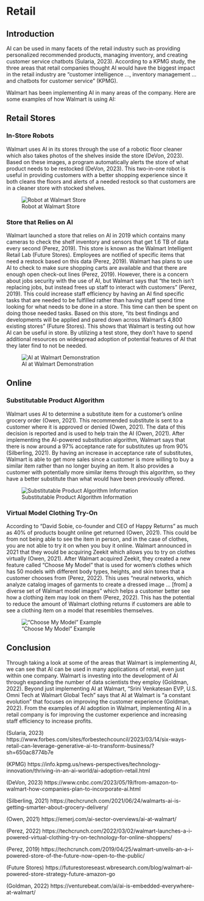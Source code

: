 # Retail {.unnumbered}

## Introduction

AI can be used in many facets of the retail industry such as providing personalized recommended products, managing inventory, and creating customer service chatbots (Sularia, 2023). According to a KPMG study, the three areas that retail companies thought AI would have the biggest impact in the retail industry are “customer intelligence …, inventory management … and chatbots for customer service” (KPMG).

Walmart has been implementing AI in many areas of the company. Here are some examples of how Walmart is using AI:

## Retail Stores

### In-Store Robots

Walmart uses AI in its stores through the use of a robotic floor cleaner which also takes photos of the shelves inside the store (DeVon, 2023). Based on these images, a program automatically alerts the store of what product needs to be restocked (DeVon, 2023). This two-in-one robot is useful in providing customers with a better shopping experience since it both cleans the floors and alerts of a needed restock so that customers are in a cleaner store with stocked shelves.

![Robot at Walmart Store](Bossa_Nova_robot_scanning_shelf_at_Walmart.jpg)

### Store that Relies on AI

Walmart launched a store that relies on AI in 2019 which contains many cameras to check the shelf inventory and sensors that get 1.6 TB of data every second (Perez, 2019). This store is known as the Walmart Intelligent Retail Lab (Future Stores). Employees are notified of specific items that need a restock based on this data (Perez, 2019). Walmart has plans to use AI to check to make sure shopping carts are available and that there are enough open check-out lines (Perez, 2019). However, there is a concern about jobs security with the use of AI, but Walmart says that “the tech isn’t replacing jobs, but instead frees up staff to interact with customers” (Perez, 2019). This could increase staff efficiency by having an AI find specific tasks that are needed to be fulfilled rather than having staff spend time looking for what needs to be done in a store. This time can then be spent on doing those needed tasks. Based on this store, “its best findings and developments will be applied and pared down across Walmart's 4,800 existing stores” (Future Stores). This shows that Walmart is testing out how AI can be useful in store. By utilizing a test store, they don’t have to spend additional resources on widespread adoption of potential features of AI that they later find to not be needed.

![AI at Walmart Demonstration](gifs-for-article-6b-700.gif)

## Online

### Substitutable Product Algorithm

Walmart uses AI to determine a substitute item for a customer’s online grocery order (Owen, 2021). This recommended substitute is sent to a customer where it is approved or denied (Owen, 2021). The data of this decision is reported and is used to help train the AI (Owen, 2021). After implementing the AI-powered substitution algorithm, Walmart says that there is now around a 97% acceptance rate for substitutes up from 90% (Silberling, 2021). By having an increase in acceptance rate of substitutes, Walmart is able to get more sales since a customer is more willing to buy a similar item rather than no longer buying an item. It also provides a customer with potentially more similar items through this algorithm, so they have a better substitute than what would have been previously offered.

![Substitutable Product Algorithm Information](Walmart-AI-Item_Substitution.png)

### Virtual Model Clothing Try-On

According to “David Sobie, co-founder and CEO of Happy Returns” as much as 40% of products bought online get returned (Owen, 2021). This could be from not being able to see the item in person, and in the case of clothes, you are not able to try it on when you buy it online. Walmart announced in 2021 that they would be acquiring Zeekit which allows you to try on clothes virtually (Owen, 2021). After Walmart acquired Zeekit, they created a new feature called “Choose My Model” that is used for women’s clothes which has 50 models with different body types, heights, and skin tones that a customer chooses from (Perez, 2022). This uses “neural networks, which analyze catalog images of garments to create a dressed image … [from] a diverse set of Walmart model images” which helps a customer better see how a clothing item may look on them (Perez, 2022). This has the potential to reduce the amount of Walmart clothing returns if customers are able to see a clothing item on a model that resembles themselves.


![“Choose My Model” Example](ChooseMyModel.jpg)

## Conclusion

Through taking a look at some of the areas that Walmart is implementing AI, we can see that AI can be used in many applications of retail, even just within one company. Walmart is investing into the development of AI through expanding the number of data scientists they employ (Goldman, 2022). Beyond just implementing AI at Walmart, “Srini Venkatesan EVP, U.S. Omni Tech at Walmart Global Tech” says that AI at Walmart is “a constant evolution” that focuses on improving the customer experience (Goldman, 2022). From the examples of AI adoption in Walmart, implementing AI in a retail company is for improving the customer experience and increasing staff efficiency to increase profits.

(Sularia, 2023) https://www.forbes.com/sites/forbestechcouncil/2023/03/14/six-ways-retail-can-leverage-generative-ai-to-transform-business/?sh=650ac8774b7e

(KPMG) https://info.kpmg.us/news-perspectives/technology-innovation/thriving-in-an-ai-world/ai-adoption-retail.html

(DeVon, 2023) https://www.cnbc.com/2023/05/19/from-amazon-to-walmart-how-companies-plan-to-incorporate-ai.html

(Silberling, 2021) https://techcrunch.com/2021/06/24/walmarts-ai-is-getting-smarter-about-grocery-delivery/

(Owen, 2021) https://emerj.com/ai-sector-overviews/ai-at-walmart/

(Perez, 2022) https://techcrunch.com/2022/03/02/walmart-launches-a-i-powered-virtual-clothing-try-on-technology-for-online-shoppers/

(Perez, 2019) https://techcrunch.com/2019/04/25/walmart-unveils-an-a-i-powered-store-of-the-future-now-open-to-the-public/

(Future Stores)
https://futurestoreseast.wbresearch.com/blog/walmart-ai-powered-store-strategy-future-amazon-go

(Goldman, 2022) https://venturebeat.com/ai/ai-is-embedded-everywhere-at-walmart/